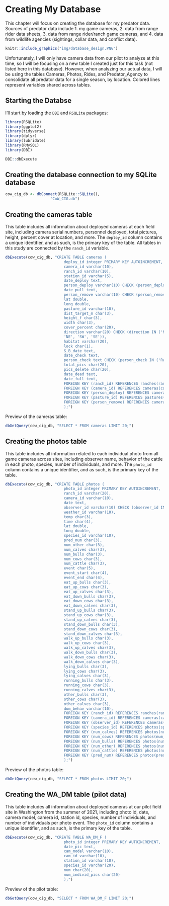 # Creating My Database

This chapter will focus on creating the database for my predator data. Sources of
predator data include 1. my game cameras, 2. data from range rider data sheets, 
3. data from range rider/ranch game cameras, and 4. data from wildlife agencies 
(sightings, collar data, and conflict data).

  
```r
knitr::include_graphics("img/database_design.PNG")
```
  
Unfortunately, I will only have camera data from our pilot to analyze at this time, so I will
be focusing on a new table I created just for this task (not listed here in this database). However, when analyzing our actual data, I will be using the tables Cameras, Photos, Rides, and Predator_Agency to consolidate all predator data for a single season, by location. Colored lines represent variables shared
across tables.

## Starting the Databse {-}

I'll start by loading the `DBI` and `RSQLite` packages:
```r
library(RSQLite)
library(ggplot2)
library(tidyverse)
library(dplyr)
library(lubridate)
library(RMySQL)
library(DBI)

DBI::dbExecute

```

## Creating the database connection to my SQLite database {-}

```r
cow_cig_db <- dbConnect(RSQLite::SQLite(), 
                    "CoW_CIG.db")
```

## Creating the cameras table

This table includes all information about deployed cameras at each field site, including camera serial numbers, personnel deployed, total pictures, height, percent cover at location, and more. The `deploy_id` column contains a unique identifier, and as such, is the primary key of the table. All tables in this study are connected by the `ranch_id` variable.

```r
dbExecute(cow_cig_db, "CREATE TABLE cameras (
                          deploy_id integer PRIMARY KEY AUTOINCREMENT,
                          camera_id varchar(10),
                          ranch_id varchar(10),
                          station_id varchar(5),
                          date_deploy text, 
                          person_deploy varchar(10) CHECK (person_deploy IN ('Rae', 'tech1', 'tech2')),
                          date_pull text,
                          person_remove varchar(10) CHECK (person_remove IN ('Rae', 'tech1', 'tech2')),
                          lat double,
                          long double,
                          pasture_id varchar(10),
                          dist_target_m char(3),
                          height_f char(3),
                          width char(3),
                          cover_percent char(20),
                          direction varchar(20) CHECK (direction IN ('N', 'S', 'E', 'W', 'NW', 
                          'NE', 'SW', 'SE')),
                          habitat varchar(20),
                          lock char(1),
                          S_B_date text,
                          date_check text,
                          person_check text CHECK (person_check IN ('Rae', 'tech1', 'tech2')), 
                          total_pics char(20),
                          pics_delete char(20),
                          date_dead text,
                          date_full text,
                          FOREIGN KEY (ranch_id) REFERENCES ranches(ranch_id),
                          FOREIGN KEY (camera_id) REFERENCES cameras(camera_id),
                          FOREIGN KEY (person_deploy) REFERENCES cameras(person_deployed),
                          FOREIGN KEY (pasture_id) REFERENCES pastures(pasture_id),
                          FOREIGN KEY (person_remove) REFERENCES cameras(person_removed)
                          );")
```

Preview of the cameras table:

```r
dbGetQuery(cow_cig_db, "SELECT * FROM cameras LIMIT 20;")
```

## Creating the photos table

This table includes all information related to each individual photo from all game cameras across sites, including observer name, behavior of the cattle in each photo, species, number of individuals, and more. The `photo_id` column contains a unique identifier, and as such, is the primary key of the table.

```r
dbExecute(cow_cig_db, "CREATE TABLE photos (
                          photo_id integer PRIMARY KEY AUTOINCREMENT,
                          ranch_id varchar(20),
                          camera_id varchar(10),
                          date text,
                          observer_id varchar(10) CHECK (observer_id IN ('Rae', 'tech1', 'tech2')),
                          weather_id varchar(10),
                          temp char(3),
                          time char(4),
                          lat double,
                          long double,
                          species_id varchar(10),
                          pred_num char(3),
                          num_other char(3),
                          num_calves char(3),
                          num_bulls char(3),
                          num_cows char(3),
                          num_cattle char(3),
                          event char(5),
                          event_start char(4),
                          event_end char(4),
                          eat_up_bulls char(3), 
                          eat_up_cows char(3),
                          eat_up_calves char(3),
                          eat_down_bulls char(3), 
                          eat_down_cows char(3),
                          eat_down_calves char(3),
                          stand_up_bulls char(3), 
                          stand_up_cows char(3),
                          stand_up_calves char(3),
                          stand_down_bulls char(3), 
                          stand_down_cows char(3),
                          stand_down_calves char(3),
                          walk_up_bulls char(3), 
                          walk_up_cows char(3),
                          walk_up_calves char(3),
                          walk_down_bulls char(3), 
                          walk_down_cows char(3),
                          walk_down_calves char(3),
                          lying_bulls char(3), 
                          lying_cows char(3),
                          lying_calves char(3),
                          running_bulls char(3), 
                          running_cows char(3),
                          running_calves char(3),
                          other_bulls char(3), 
                          other_cows char(3),
                          other_calves char(3),
                          dom_behav varchar(10),
                          FOREIGN KEY (ranch_id) REFERENCES ranches(ranch_id),
                          FOREIGN KEY (camera_id) REFERENCES cameras(camera_id),
                          FOREIGN KEY (observer_id) REFERENCES cameras(observer_id),
                          FOREIGN KEY (species_id) REFERENCES photos(species_id),
                          FOREIGN KEY (num_calves) REFERENCES photos(num_calves),
                          FOREIGN KEY (num_cows) REFERENCES photos(num_cows),
                          FOREIGN KEY (num_bulls) REFERENCES photos(num_bulls),
                          FOREIGN KEY (num_other) REFERENCES photos(num_other),
                          FOREIGN KEY (num_cattle) REFERENCES photos(num_cattle),
                          FOREIGN KEY (pred_num) REFERENCES photos(pred_num)
                          );")
```

Preview of the photos table:
```r
dbGetQuery(cow_cig_db, "SELECT * FROM photos LIMIT 20;")
```

## Creating the WA_DM table (pilot data)

This table includes all information about deployed cameras at our pilot field site in Washington from the summer of 2021, including photo id, date, camera model, camera id, station id, species, number of individuals, and number of individuals per photo event. The `photo_id` column contains a unique identifier, and as such, is the primary key of the table.

```r
dbExecute(cow_cig_db, "CREATE TABLE WA_DM_F (
                          photo_id integer PRIMARY KEY AUTOINCREMENT,
                          date_pic text,
                          cam_model varchar(10), 
                          cam_id varchar(10),
                          station_id varchar(10),
                          species_id varchar(20),
                          num char(20),
                          num_individ_pics char(20)
                          );")
```

Preview of the pilot table:
```r
dbGetQuery(cow_cig_db, "SELECT * FROM WA_DM_F LIMIT 20;")
```

